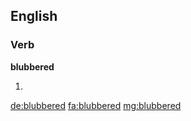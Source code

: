 ==English==

===Verb===
'''blubbered'''

# {{past of|blubber}}

[[de:blubbered]]
[[fa:blubbered]]
[[mg:blubbered]]